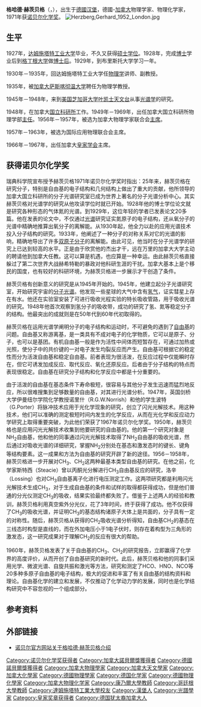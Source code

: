 '''格哈德·赫茨贝格'''（{{lang-de|'''Gerhard Herzberg'''}}，{{bd|1904年|12月25日|1999年|3月3日|catIdx=H赫}}），出生于[[德國|德國]][[汉堡|汉堡]]，德國-[[加拿大|加拿大]]物理学家、物理化学家，1971年获[[诺贝尔化学奖|诺贝尔化学奖]]。
[[File:Herzberg,Gerhard_1952_London.jpg|thumb]]

== 生平 ==
1927年，[[达姆施塔特工业大学|达姆施塔特工业大学]]毕业，不久又获得[[硕士学位|硕士学位]]。1928年，完成[[博士|博士]]学业后到[[格丁根大学|格丁根大学]]做[[博士后|博士后]]。1929年，到布里斯托大学学习一年。

1930年－1935年，回达姆施塔特工业大学任[[物理学|物理学]]讲师、副教授。

1935年，被[[加拿大|加拿大]][[萨斯喀彻温大学|萨斯喀彻温大学]]聘任为物理学教授。

1945年－1948年，来到[[美国|美国]][[芝加哥大学|芝加哥大学]][[叶凯士天文台|叶凯士天文台]]从事[[光谱学|光谱学]]的研究。

1948年，在加拿大[[国立科研所|国立科研所]]工作。1949年－1969年，出任加拿大国立科研所物理学部[[主任|主任]]。1956年－1957年，被选为加拿大物理学家联合会[[主席|主席]]。

1957年－1963年，被选为国际应用物理联合会主席。

1966年－1967年，出任加拿大[[皇家学会|皇家学会]]主席。

== 获得诺贝尔化学奖 ==

瑞典科学院宣布授予赫茨贝格1971年诺贝尔化学奖时指出：25年来，赫茨贝格在研究分子，特别是自由基的电子结构和几何结构上做出了重大的贡献，他所领导的加拿大国立科研所的分子光谱研究室已成为世界上著名的分子光谱分析中心。其实赫茨贝格对光谱学的研究从他攻读学位时就已开始。1928年他的博士学位论文就是研究各种形态的气体氮的光谱。到1929年，这位年轻的学者已发表论文20多篇。他在发表的论文中，不仅通过[[光谱|光谱]]研究证实氮原子的电子结构，还从氧分子的光谱中精确地推算出氧分子的离解能。从1930年起，他全力以赴的应用光谱技术投入分子结构的研究。1933年，他阐述了一种分子的对称关系对它的光谱的影响，精确地导出了许多[[双原子分子|双原子分子]]的离解能。由此可见，他当时在分子光谱学的研究上已达到较高的水平。正是由于欣赏他的杰出才干，远在万里的加拿大大学主动的聘请他到加拿大任教。这可以算是机遇，也应算是一种幸运。由此赫茨贝格直接躲过了第二次世界大战赫希特勒的暴政对他科研生涯的干扰。加拿大基本上是个移民的国度，也有较好的科研环境，为赫茨贝格进一步展示才干创造了条件。

赫茨贝格有创新意义的研究是从1945年开始的。1945年，他建立起分子光谱研究室，开始研究宇宙的[[分子光谱|分子光谱]]。他发现一些星球的大气中含有[[氢气|氢气]]，证实彗星上存在有水。他还在实验室安装了可进行吸收光程实验的特长吸收管路，用于吸收光谱的研究。1948年他首次观察到氢分子的吸收带，成功的研究了氢、氮等稳定分子的结构。他最突出的成就则是在50年代到60年代初取得的。

赫茨贝格在运用光谱学阐明分子的电子结构和运动时，不可避免的遇到了[[自由基|自由基]]的问题。自由基又称游离基，是一类具有不成对电子的化学物质，它可以是原子、分子，也可以是基团。有机自由基一般是作为活性中间体而短暂存在，可通过加热或光照，使分子中的共价键的一对电子发生均裂反应而产生。自由基可根据它的稳定性而分为活泼自由基和稳定自由基。前者表现为很活泼，在反应过程中仅能瞬时存在，但它可诱发加成反应、取代反应、氧化还原反应。后者由于分子结构的特点而表现很稳定。自由基在研究分子结构和化学反应中都是十分重要的。

由于活泼的自由基在基态条件下寿命极短，很容易与其他分子发生迅速而猛烈地反应，所以很难搜集到足够数量的自由基，对其进行光谱分析。1947年，英国剑桥大学伊曼纽尔学院化学教授诺里什（R.G.W.Norrish）和他的学生波特（G.Porter）将脉冲技术应用于光化学现象的研究，创立了闪光光解技术。用这种技术，他们可以准确的测定极短时间内发生的化学反应，从而在光化学和反应动力学研究上取得重要突破，为此他们荣获了1967年诺贝尔化学奖。1950年，赫茨贝格也是应用闪光光解技术收集到他要研究的自由基的。他的第一个研究对象是NH<sub>2</sub>自由基，他和他的同事通过闪光光解技术取得了NH<sub>2</sub>自由基的吸收光谱，然后通过对吸收光谱的详细研究，掌握NH<sub>2</sub>分别处在基态和激发态时的键长、键角等结构要素。这一成果和方法为自由基的研究开辟了新的途径。1956－1958年，赫茨贝格进一步开展对CH<sub>3</sub>、CH<sub>2</sub>这两种最基本类型自由基的研究。在他之前，化学家斯特西（Steacie）曾以丙酮光分解进行CH<sub>3</sub>自由基反应的研究，洛辛（Lossing）也对CH<sub>3</sub>自由基离子化进行电压测定工作。这两项研究都是利用闪光光解技术生成CH<sub>3</sub>，对于生成自由基的条件和试样的取得都获得成功，但是他们普通的分光仪测定CH<sub>3</sub>的吸收，结果实验最终都失败了。借鉴于上述两人的经验和教训，赫茨贝格利用真空紫外分光仪，花了3年时间，终于获得了成功。他不仅获得了CH<sub>3</sub>的吸收光谱，并证明CH<sub>3</sub>的基态结构诸原子大体上是共面的，分子具有一定的对称性。随后，赫茨贝格从获得的CH<sub>2</sub>吸收光谱分析得知，自由基CH<sub>2</sub>的基态在三线态时构型是直线的，而在外加电压小于1电子伏时，则存在着构型为三角形的激发态，这一研究成果对于理解CH<sub>2</sub>的反应有很大的帮助。

1960年，赫茨贝格发表了关于自由基的CH<sub>3</sub>、CH<sub>2</sub>的研究报告，立即赢得了化学界的高度评价，从而开创了自由基研究的新时代。此后，赫茨贝格和他的同事们采用光学、微波光谱、自旋共振和激光等方法，研究和测定了HCO、HNO、NCO等20多种多原子自由基的电子结构，极大的促进和丰富了有关自由基的结构资料和理论。自由基化学的建立和发展，不仅推动了化学动力学的发展，同时也是化学结构研究中不容忽视的一个组成部分。

== 参考资料 ==
{{reflist}}

== 外部链接 ==
* [http://nobelprize.org/nobel_prizes/chemistry/laureates/1971/herzberg-bio.html 诺贝尔官方网站关于格哈德·赫茨贝格介绍] {{Wayback|url=http://nobelprize.org/nobel_prizes/chemistry/laureates/1971/herzberg-bio.html |date=20180612144216 }}

{{诺贝尔化学奖获得者 (1951年-1975年)}}
{{皇家奖章获得者}}

{{Authority control}}
{{DEFAULTSORT:Herzberg, Gerhard}}
[[Category:诺贝尔化学奖获得者|Category:诺贝尔化学奖获得者]]
[[Category:加拿大諾貝爾獎獲得者|Category:加拿大諾貝爾獎獲得者]]
[[Category:德國諾貝爾獎獲得者|Category:德國諾貝爾獎獲得者]]
[[Category:加拿大物理學家|Category:加拿大物理學家]]
[[Category:加拿大天文學家|Category:加拿大天文學家]]
[[Category:加拿大化學家|Category:加拿大化學家]]
[[Category:德國物理學家|Category:德國物理學家]]
[[Category:德国化学家|Category:德国化学家]]
[[Category:德國物理化學家|Category:德國物理化學家]]
[[Category:加拿大物理化学家|Category:加拿大物理化学家]]
[[Category:康乃爾大學教師|Category:康乃爾大學教師]]
[[Category:哥廷根大學教師|Category:哥廷根大學教師]]
[[Category:達姆施塔特工業大學校友|Category:達姆施塔特工業大學校友]]
[[Category:漢堡人|Category:漢堡人]]
[[Category:光譜學家|Category:光譜學家]]
[[Category:皇家奖章获得者|Category:皇家奖章获得者]]
[[Category:德国犹太裔加拿大人|Category:德国犹太裔加拿大人]]